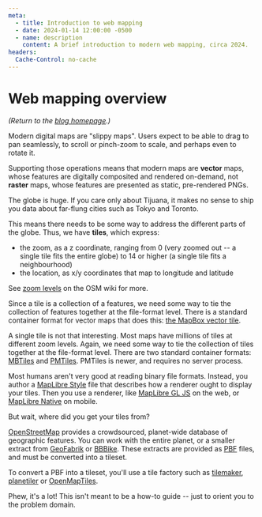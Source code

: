 ```yaml
---
meta:
  - title: Introduction to web mapping
  - date: 2024-01-14 12:00:00 -0500
  - name: description
    content: A brief introduction to modern web mapping, circa 2024.
headers:
  Cache-Control: no-cache
---
```


# Web mapping overview

_(Return to the [blog homepage](/blog/).)_

Modern digital maps are "slippy maps". Users expect to be able to drag to pan seamlessly, to scroll or pinch-zoom to scale, and perhaps even to rotate it.

Supporting those operations means that modern maps are **vector** maps, whose features are digitally composited and rendered on-demand, not **raster** maps, whose features are presented as static, pre-rendered PNGs.

The globe is huge. If you care only about Tijuana, it makes no sense to ship you data about far-flung cities such as Tokyo and Toronto.

This means there needs to be some way to address the different parts of the globe. Thus, we have **tiles**, which express:
- the zoom, as a z coordinate, ranging from 0 (very zoomed out -- a single tile fits the entire globe) to 14 or higher (a single tile fits a neighbourhood)
- the location, as x/y coordinates that map to longitude and latitude

See [zoom levels](https://wiki.openstreetmap.org/wiki/Zoom_levels) on the OSM wiki for more.

Since a tile is a collection of a features, we need some way to tie the collection of features together at the file-format level. There is a standard container format for vector maps that does this: [the MapBox vector tile](https://github.com/mapbox/vector-tile-spec).

A single tile is not that interesting. Most maps have millions of tiles at different zoom levels. Again, we need some way to tie the collection of tiles together at the file-format level. There are two standard container formats: [MBTiles](https://docs.mapbox.com/help/glossary/mbtiles/) and [PMTiles](https://docs.protomaps.com/pmtiles/). PMTiles is newer, and requires no server process.

Most humans aren't very good at reading binary file formats. Instead, you author a [MapLibre Style](https://maplibre.org/maplibre-style-spec/) file that describes how a renderer ought to display your tiles. Then you use a renderer, like [MapLibre GL JS](https://maplibre.org/maplibre-gl-js/docs/) on the web, or [MapLibre Native](https://github.com/maplibre/maplibre-native) on mobile.

But wait, where did you get your tiles from?

[OpenStreetMap](https://www.openstreetmap.org/#map=13/49.0838/-114.1039) provides a crowdsourced, planet-wide database of geographic features. You can work with the entire planet, or a smaller extract from [GeoFabrik](https://download.geofabrik.de/) or [BBBike](https://extract.bbbike.org/). These extracts are provided as [PBF](https://wiki.openstreetmap.org/wiki/PBF_Format) files, and must be converted into a tileset.

To convert a PBF into a tileset, you'll use a tile factory such as [tilemaker](https://github.com/systemed/tilemaker/), [planetiler](https://github.com/onthegomap/planetiler) or [OpenMapTiles](https://github.com/openmaptiles/openmaptiles).

Phew, it's a lot! This isn't meant to be a how-to guide -- just to orient you to the problem domain.
